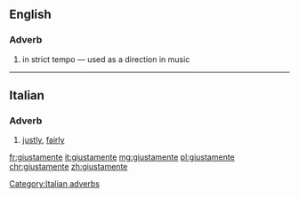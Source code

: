 ==English==

===Adverb===
{{en-adv|-}}

# {{cx|music|lang=en}} in strict tempo — used as a direction in music

----

==Italian==

===Adverb===
{{head|it|adverbs}}

# [[justly]], [[fairly]]

[[Category:Italian adverbs]]

[[fr:giustamente]]
[[it:giustamente]]
[[mg:giustamente]]
[[pl:giustamente]]
[[chr:giustamente]]
[[zh:giustamente]]